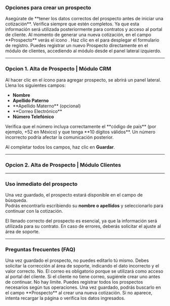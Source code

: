 ### Opciones para crear un prospecto

<Note>
  Asegúrate de **tener los datos correctos del prospecto antes de iniciar una
  cotización**. Verifica siempre que estén completos. Ya que esta información
  será utilizada posteriormente para contratos y acceso al portal de cliente.
</Note>

<Card title="Opción 1: Desde el módulo de CRM" icon="file-circle-plus" href="#">
  Al momento de generar una nueva cotización, en el campo **Prospecto** verás el
  icono <Icon icon="user-plus" iconType="solid" />. Haz clic en el para
  desplegar el formulario de registro.
</Card>

<Card title="Opción 2: Desde el módulo Clientes" icon="users" href="#">
  Puedes registrar un nuevo Prospecto directamente en el módulo de clientes,
  accediendo al módulo desde el panel lateral izquierdo.
</Card>

---

### Opcion 1. Alta de Prospecto | Módulo CRM

Al hacer clic en el ícono <Icon icon="user-plus" iconType="solid" /> para agregar prospecto, se abrirá un panel lateral. Llena los siguientes campos:

- **Nombre**
- **Apellido Paterno**
- <Tooltip tip="Campo opcional, útil para identificar mejor a prospectos extranjeros.">
    **Apellido Materno** (opcional)
  </Tooltip>
- <Tooltip tip="Este será el correo de acceso del cliente al portal.">
    **Correo Electrónico**
  </Tooltip>
- **Número Telefónico**

<Note>
  Verifica que el número incluya correctamente el **código de país** (por
  ejemplo, +52 en México) y que tenga **10 dígitos válidos**. Un número
  incorrecto podría afectar la comunicación posterior.
</Note>

Al completar todos los campos, haz clic en **Guardar**.

---

### Opcion 2. Alta de Prospecto | Módulo Clientes

---

### Uso inmediato del prospecto

Una vez guardado, el prospecto estará disponible en el campo de búsqueda.  
Podrás encontrarlo escribiendo su **nombre o apellidos** y seleccionarlo para continuar con la cotización.

<Check>
  El llenado correcto del prospecto es esencial, ya que la información será
  utilizada para su contrato. En caso de errores, deberás solicitar el ajuste al
  área de soporte.
</Check>

---

### Preguntas frecuentes (FAQ)

<AccordionGroup>

<Accordion title="¿Qué pasa si escribí mal el nombre o correo del prospecto?">
  Una vez guardado el prospecto, no puedes editarlo tú mismo. Debes solicitar la
  corrección al área de soporte, indicando el dato incorrecto y el valor
  correcto.
</Accordion>

<Accordion title="¿Puedo registrar a un prospecto sin correo electrónico?">
  No. El correo es obligatorio porque se utilizará como acceso al portal del
  cliente. Si el cliente no tiene correo, sugiérele crear uno antes de
  continuar.
</Accordion>

<Accordion title="¿Cuántos prospectos puedo registrar?">
  No hay límite. Puedes registrar todos los prospectos necesarios según tus
  operaciones.
</Accordion>

<Accordion title="¿Cómo sé que el prospecto se guardó correctamente?">
  Una vez guardado, podrás buscarlo en el campo **Prospecto** al crear una nueva
  cotización. Si no aparece, intenta recargar la página o verifica los datos
  ingresados.
</Accordion>

</AccordionGroup>
